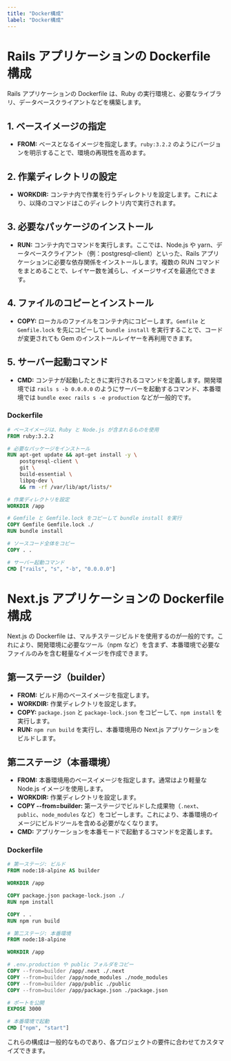 ```yaml
---
title: "Docker構成"
label: "Docker構成"
---
```


# Rails アプリケーションの Dockerfile 構成

Rails アプリケーションの Dockerfile は、Ruby の実行環境と、必要なライブラリ、データベースクライアントなどを構築します。

## 1. ベースイメージの指定

- **FROM:** ベースとなるイメージを指定します。`ruby:3.2.2` のようにバージョンを明示することで、環境の再現性を高めます。

## 2. 作業ディレクトリの設定

- **WORKDIR:** コンテナ内で作業を行うディレクトリを設定します。これにより、以降のコマンドはこのディレクトリ内で実行されます。

## 3. 必要なパッケージのインストール

- **RUN:** コンテナ内でコマンドを実行します。ここでは、Node.js や yarn、データベースクライアント（例：postgresql-client）といった、Rails アプリケーションに必要な依存関係をインストールします。複数の RUN コマンドをまとめることで、レイヤー数を減らし、イメージサイズを最適化できます。

## 4. ファイルのコピーとインストール

- **COPY:** ローカルのファイルをコンテナ内にコピーします。`Gemfile` と `Gemfile.lock` を先にコピーして `bundle install` を実行することで、コードが変更されても Gem のインストールレイヤーを再利用できます。

## 5. サーバー起動コマンド

- **CMD:** コンテナが起動したときに実行されるコマンドを定義します。開発環境では `rails s -b 0.0.0.0` のようにサーバーを起動するコマンド、本番環境では `bundle exec rails s -e production` などが一般的です。

### Dockerfile

```dockerfile
# ベースイメージは、Ruby と Node.js が含まれるものを使用
FROM ruby:3.2.2

# 必要なパッケージをインストール
RUN apt-get update && apt-get install -y \
    postgresql-client \
    git \
    build-essential \
    libpq-dev \
    && rm -rf /var/lib/apt/lists/*

# 作業ディレクトリを設定
WORKDIR /app

# Gemfile と Gemfile.lock をコピーして bundle install を実行
COPY Gemfile Gemfile.lock ./
RUN bundle install

# ソースコード全体をコピー
COPY . .

# サーバー起動コマンド
CMD ["rails", "s", "-b", "0.0.0.0"]
```

# Next.js アプリケーションの Dockerfile 構成

Next.js の Dockerfile は、マルチステージビルドを使用するのが一般的です。これにより、開発環境に必要なツール（npm など）を含まず、本番環境で必要なファイルのみを含む軽量なイメージを作成できます。

## 第一ステージ（builder）

- **FROM:** ビルド用のベースイメージを指定します。
- **WORKDIR:** 作業ディレクトリを設定します。
- **COPY:** `package.json` と `package-lock.json` をコピーして、`npm install` を実行します。
- **RUN:** `npm run build` を実行し、本番環境用の Next.js アプリケーションをビルドします。

## 第二ステージ（本番環境）

- **FROM:** 本番環境用のベースイメージを指定します。通常はより軽量な Node.js イメージを使用します。
- **WORKDIR:** 作業ディレクトリを設定します。
- **COPY --from=builder:** 第一ステージでビルドした成果物（`.next`、`public`、`node_modules` など）をコピーします。これにより、本番環境のイメージにビルドツールを含める必要がなくなります。
- **CMD:** アプリケーションを本番モードで起動するコマンドを定義します。

### Dockerfile

```dockerfile
# 第一ステージ: ビルド
FROM node:18-alpine AS builder

WORKDIR /app

COPY package.json package-lock.json ./
RUN npm install

COPY . .
RUN npm run build

# 第二ステージ: 本番環境
FROM node:18-alpine

WORKDIR /app

# .env.production や public フォルダをコピー
COPY --from=builder /app/.next ./.next
COPY --from=builder /app/node_modules ./node_modules
COPY --from=builder /app/public ./public
COPY --from=builder /app/package.json ./package.json

# ポートを公開
EXPOSE 3000

# 本番環境で起動
CMD ["npm", "start"]
```

これらの構成は一般的なものであり、各プロジェクトの要件に合わせてカスタマイズできます。